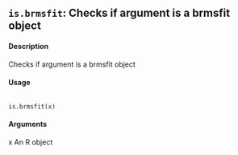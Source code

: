 ## ``is.brmsfit``: Checks if argument is a brmsfit object

#### Description 
Checks if argument is a brmsfit object

#### Usage

<pre><code>
is.brmsfit(x)
</code></pre>

#### Arguments
x An R object
